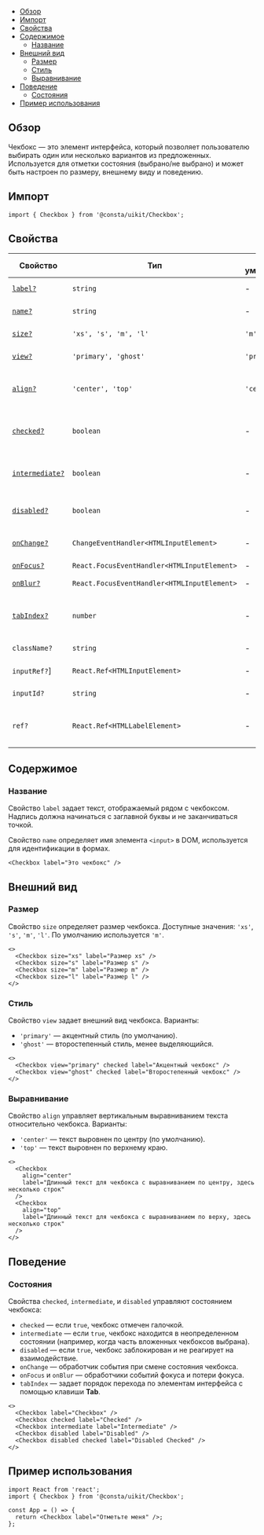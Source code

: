 

<MdxMenu>

- [Обзор](#обзор)
- [Импорт](#импорт)
- [Свойства](#свойства)
- [Содержимое](#содержимое)
  - [Название](#название)
- [Внешний вид](#внешний-вид)
  - [Размер](#размер)
  - [Стиль](#стиль)
  - [Выравнивание](#выравнивание)
- [Поведение](#поведение)
  - [Состояния](#состояния)
- [Пример использования](#пример-использования)

</MdxMenu>

## Обзор

Чекбокс — это элемент интерфейса, который позволяет пользователю выбирать один или несколько вариантов из предложенных. Используется для отметки состояния (выбрано/не выбрано) и может быть настроен по размеру, внешнему виду и поведению.

## Импорт

```tsx
import { Checkbox } from '@consta/uikit/Checkbox';
```

## Свойства

| Свойство                      | Тип                                         | По умолчанию | Описание                                           |
| ----------------------------- | ------------------------------------------- | ------------ | -------------------------------------------------- |
| [`label?`](#название)         | `string`                                    | -            | Надпись рядом с чекбоксом                          |
| [`name?`](#название)          | `string`                                    | -            | Имя `<input>` в DOM                                |
| [`size?`](#размер)            | `'xs', 's', 'm', 'l'`                       | `'m'`        | Размер чекбокса                                    |
| [`view?`](#стиль)             | `'primary', 'ghost'`                        | `'primary'`  | Внешний вид чекбокса                               |
| [`align?`](#выравнивание)     | `'center', 'top'`                           | `'center'`   | Выравнивание текста относительно чекбокса          |
| [`checked?`](#состояния)      | `boolean`                                   | -            | Указывает, выбран чекбокс или нет (ставит галочку) |
| [`intermediate?`](#состояния) | `boolean`                                   | -            | Устанавливает неопределенное состояние чекбокса    |
| [`disabled?`](#состояния)     | `boolean`                                   | -            | Блокирует взаимодействие с чекбоксом               |
| [`onChange?`](#состояния)     | `ChangeEventHandler<HTMLInputElement>`      | -            | Действие при смене состояния чекбокса              |
| [`onFocus?`](#состояния)      | `React.FocusEventHandler<HTMLInputElement>` | -            | Событие фокуса                                     |
| [`onBlur?`](#состояния)       | `React.FocusEventHandler<HTMLInputElement>` | -            | Событие расфокусировки                             |
| [`tabIndex?`](#состояния)     | `number`                                    | -            | Порядковый номер при переходе по клавише **Tab**   |
| `className?`                  | `string`                                    | -            | Дополнительный CSS-класс                           |
| `inputRef?`]                  | `React.Ref<HTMLInputElement>`               | -            | Ссылка на DOM-элемент `<input>`                    |
| `inputId?`                    | `string`                                    | -            | Идентификатор для `<input>`                        |
| `ref?`                        | `React.Ref<HTMLLabelElement>`               | -            | Ссылка на корневой DOM-элемент этого компонента    |

## Содержимое

### Название

Свойство `label` задает текст, отображаемый рядом с чекбоксом. Надпись должна начинаться с заглавной буквы и не заканчиваться точкой.

Свойство `name` определяет имя элемента `<input>` в DOM, используется для идентификации в формах.

<MdxTabs>

<CheckboxExampleName />

```tsx
<Checkbox label="Это чекбокс" />
```

</MdxTabs>

## Внешний вид

### Размер

Свойство `size` определяет размер чекбокса. Доступные значения: `'xs'`, `'s'`, `'m'`, `'l'`. По умолчанию используется `'m'`.

<MdxTabs>

<CheckboxExampleSize />

```tsx
<>
  <Checkbox size="xs" label="Размер xs" />
  <Checkbox size="s" label="Размер s" />
  <Checkbox size="m" label="Размер m" />
  <Checkbox size="l" label="Размер l" />
</>
```

</MdxTabs>

### Стиль

Свойство `view` задает внешний вид чекбокса. Варианты:

- `'primary'` — акцентный стиль (по умолчанию).
- `'ghost'` — второстепенный стиль, менее выделяющийся.

<MdxTabs>

<CheckboxExampleView />

```tsx
<>
  <Checkbox view="primary" checked label="Акцентный чекбокс" />
  <Checkbox view="ghost" checked label="Второстепенный чекбокс" />
</>
```

</MdxTabs>

### Выравнивание

Свойство `align` управляет вертикальным выравниванием текста относительно чекбокса. Варианты:

- `'center'` — текст выровнен по центру (по умолчанию).
- `'top'` — текст выровнен по верхнему краю.

<MdxTabs>

<CheckboxExampleAlign />

```tsx
<>
  <Checkbox
    align="center"
    label="Длинный текст для чекбокса с выравниванием по центру, здесь несколько строк"
  />
  <Checkbox
    align="top"
    label="Длинный текст для чекбокса с выравниванием по верху, здесь несколько строк"
  />
</>
```

</MdxTabs>

## Поведение

### Состояния

Свойства `checked`, `intermediate`, и `disabled` управляют состоянием чекбокса:

- `checked` — если `true`, чекбокс отмечен галочкой.
- `intermediate` — если `true`, чекбокс находится в неопределенном состоянии (например, когда часть вложенных чекбоксов выбрана).
- `disabled` — если `true`, чекбокс заблокирован и не реагирует на взаимодействие.
- `onChange` — обработчик события при смене состояния чекбокса.
- `onFocus` и `onBlur` — обработчики событий фокуса и потери фокуса.
- `tabIndex` — задает порядок перехода по элементам интерфейса с помощью клавиши **Tab**.

<MdxTabs>

<CheckboxExampleStatus />

```tsx
<>
  <Checkbox label="Checkbox" />
  <Checkbox checked label="Checked" />
  <Checkbox intermediate label="Intermediate" />
  <Checkbox disabled label="Disabled" />
  <Checkbox disabled checked label="Disabled Checked" />
</>
```

</MdxTabs>

## Пример использования

```tsx
import React from 'react';
import { Checkbox } from '@consta/uikit/Checkbox';

const App = () => {
  return <Checkbox label="Отметьте меня" />;
};
```
